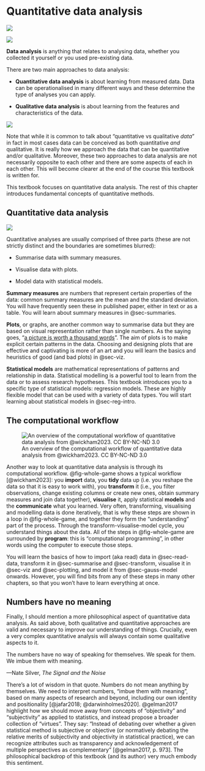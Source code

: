 # Quantitative data analysis {#sec-quantitative}

![](https://img.shields.io/badge/Area-Statistics-red)

![](img/res-process-data-ana.png)

**Data analysis** is anything that relates to analysing data, whether you collected it yourself or you used pre-existing data.

There are two main approaches to data analysis:

-   **Quantitative data analysis** is about learning from measured data. Data can be operationalised in many different ways and these determine the type of analyses you can apply.

-   **Qualitative data analysis** is about learning from the features and characteristics of the data.

![](img/data-quant-qual.png)

Note that while it is common to talk about "quantitative vs qualitative *data*" in fact in most cases data can be conceived as both quantitative *and* qualitative. It is really how we approach the data that can be quantitative and/or qualitative. Moreover, these two approaches to data analysis are not necessarily opposite to each other and there are some aspects of each in each other. This will become clearer at the end of the course this textbook is written for.

This textbook focuses on quantitative data analysis. The rest of this chapter introduces fundamental concepts of quantitative methods.

## Quantitative data analysis

![](img/data-quant.png)

Quantitative analyses are usually comprised of three parts (these are not strictly distinct and the boundaries are sometimes blurred):

-   Summarise data with summary measures.

-   Visualise data with plots.

-   Model data with statistical models.

**Summary measures** are numbers that represent certain properties of the data: common summary measures are the mean and the standard deviation. You will have frequently seen these in published paper, either in text or as a table. You will learn about summary measures in @sec-summaries.

**Plots**, or graphs, are another common way to summarise data but they are based on visual representation rather than single numbers. As the saying goes, "[a picture is worth a thousand words](https://en.wikipedia.org/wiki/A_picture_is_worth_a_thousand_words)". The aim of plots is to make explicit certain patterns in the data. Choosing and designing plots that are effective and captivating is more of an art and you will learn the basics and heuristics of good (and bad plots) in @sec-viz.

**Statistical models** are mathematical representations of patterns and relationship in data. Statistical modelling is a powerful tool to learn from the data or to assess research hypotheses. This textbook introduces you to a specific type of statistical models: regression models. These are highly flexible model that can be used with a variety of data types. You will start learning about statistical models in @sec-reg-intro.

## The computational workflow

![An overview of the computational workflow of quantitative data analysis from @wickham2023. CC BY-NC-ND 3.0](img/whole-game.png){#fig-whole-game fig-align="center"}

Another way to look at quantitative data analysis is through its computational workflow. @fig-whole-game shows a typical workflow [@wickham2023]: you **import** data, you **tidy** data up (i.e. you reshape the data so that it is easy to work with), you **transform** it (i.e., you filter observations, change existing columns or create new ones, obtain summary measures and join data together), **visualise** it, apply statistical **models** and the **communicate** what you learned. Very often, transforming, visualising and modelling data is done iteratively, that is why these steps are shown in a loop in @fig-whole-game, and together they form the "understanding" part of the process. Through the transform-visualise-model cycle, you understand things about the data. All of the steps in @fig-whole-game are surrounded by **program**: this is "computational programming", in other words using the computer to execute those steps.

You will learn the basics of how to import (aka read) data in @sec-read-data, transform it in @sec-summarise and @sec-transform, visualise it in @sec-viz and @sec-plotting, and model it from @sec-gauss-model onwards. However, you will find bits from any of these steps in many other chapters, so that you won't have to learn everything at once.

## Numbers have no meaning

Finally, I should mention a more philosophical aspect of quantitative data analysis. As said above, both qualitative and quantitative approaches are valid and necessary to improve our understanding of things. Crucially, even a very complex quantitative analysis will always contain some qualitative aspects to it.

::: {.callout-important appearance="simple"}
The numbers have no way of speaking for themselves. We speak for them. We imbue them with meaning.

—Nate Silver, *The Signal and the Noise*
:::

There's a lot of wisdom in that quote. Numbers do not mean anything by themselves. We need to interpret numbers, "imbue them with meaning", based on many aspects of research and beyond, including our own identity and positionality [@jafar2018; @darwinholmes2020]. @gelman2017 highlight how we should move away from concepts of "objectivity" and "subjectivity" as applied to statistics, and instead propose a broader collection of "virtues". They say: "Instead of debating over whether a given statistical method is subjective or objective (or normatively debating the relative merits of subjectivity and objectivity in statistical practice), we can recognize attributes such as transparency and acknowledgement of multiple perspectives as complementary" [@gelman2017, p. 973]. The philosophical backdrop of this textbook (and its author) very much embody this sentiment.
